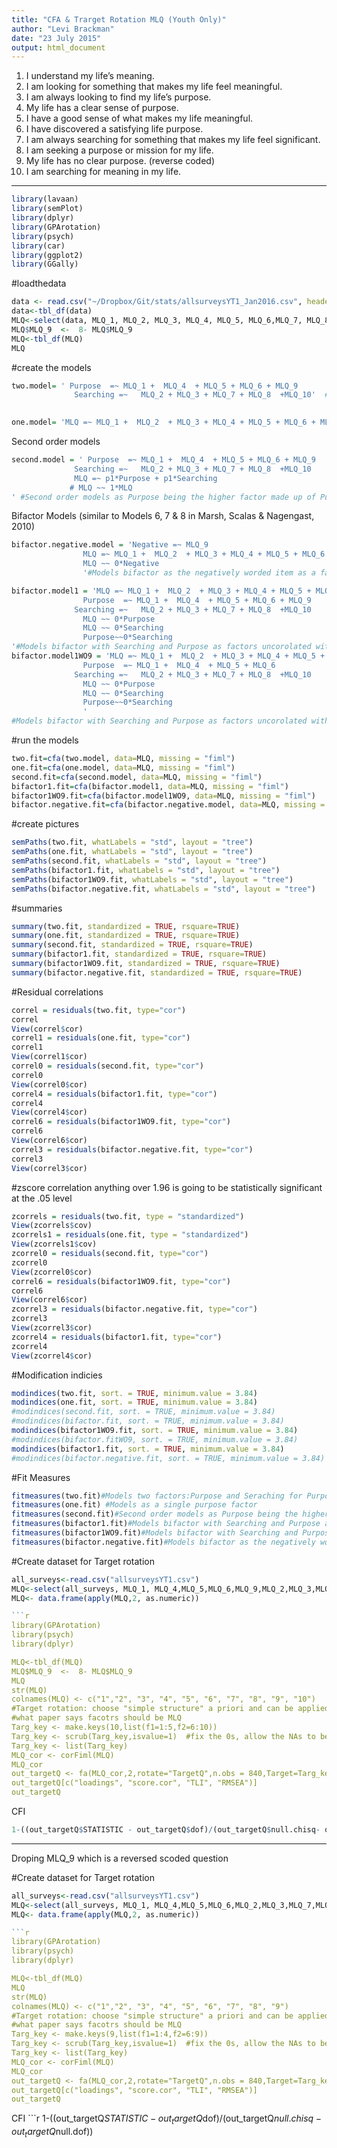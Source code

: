 ```yaml
---
title: "CFA & Trarget Rotation MLQ (Youth Only)"
author: "Levi Brackman"
date: "23 July 2015"
output: html_document
---
```


1.	I understand my life's meaning. 
2.	I am looking for something that makes my life feel meaningful. 
3.	I am always looking to find my life's purpose. 
4.	My life has a clear sense of purpose. 
5.	I have a good sense of what makes my life meaningful. 
6.	I have discovered a satisfying life purpose. 
7.	I am always searching for something that makes my life feel significant. 
8.	I am seeking a purpose or mission for my life. 
9.	My life has no clear purpose. (reverse coded)
10.	I am searching for meaning in my life. 

---

```r
library(lavaan)
library(semPlot)
library(dplyr)
library(GPArotation)
library(psych)
library(car)
library(ggplot2)
library(GGally)
```
#loadthedata
```r
data <- read.csv("~/Dropbox/Git/stats/allsurveysYT1_Jan2016.csv", header=T)
data<-tbl_df(data)
MLQ<-select(data, MLQ_1, MLQ_2, MLQ_3, MLQ_4, MLQ_5, MLQ_6,MLQ_7, MLQ_8, MLQ_9, MLQ_10)
MLQ$MLQ_9  <-  8- MLQ$MLQ_9
MLQ<-tbl_df(MLQ)
MLQ

```
#create the models
```r
two.model= ' Purpose  =~ MLQ_1 +  MLQ_4  + MLQ_5 + MLQ_6 + MLQ_9   
              Searching =~   MLQ_2 + MLQ_3 + MLQ_7 + MLQ_8  +MLQ_10'  #Models two factors:Purpose and Seraching for Purpose     
              

one.model= 'MLQ =~ MLQ_1 +  MLQ_2  + MLQ_3 + MLQ_4 + MLQ_5 + MLQ_6 + MLQ_7 + MLQ_8 + MLQ_9 + MLQ_10' #Models as a single purpose factor
```
Second order models
```r

second.model = ' Purpose  =~ MLQ_1 +  MLQ_4  + MLQ_5 + MLQ_6 + MLQ_9   
              Searching =~   MLQ_2 + MLQ_3 + MLQ_7 + MLQ_8  +MLQ_10
              MLQ =~ p1*Purpose + p1*Searching
             # MLQ ~~ 1*MLQ
' #Second order models as Purpose being the higher factor made up of Purpose and Searching

```
Bifactor Models (similar to Models 6, 7 & 8 in Marsh, Scalas & Nagengast, 2010)
```r

bifactor.negative.model = 'Negative =~ MLQ_9  
                MLQ =~ MLQ_1 +  MLQ_2  + MLQ_3 + MLQ_4 + MLQ_5 + MLQ_6 + MLQ_7 + MLQ_8 + MLQ_9 + MLQ_10
                MLQ ~~ 0*Negative
                '#Models bifactor as the negatively worded item as a factor uncorolated with the main factor

bifactor.model1 = 'MLQ =~ MLQ_1 +  MLQ_2  + MLQ_3 + MLQ_4 + MLQ_5 + MLQ_6 + MLQ_7 + MLQ_8 + MLQ_9 + MLQ_10
                Purpose  =~ MLQ_1 +  MLQ_4  + MLQ_5 + MLQ_6 + MLQ_9    
              Searching =~   MLQ_2 + MLQ_3 + MLQ_7 + MLQ_8  +MLQ_10
                MLQ ~~ 0*Purpose
                MLQ ~~ 0*Searching
                Purpose~~0*Searching
'#Models bifactor with Searching and Purpose as factors uncorolated with the main factor
bifactor.model1WO9 = 'MLQ =~ MLQ_1 +  MLQ_2  + MLQ_3 + MLQ_4 + MLQ_5 + MLQ_6 + MLQ_7 + MLQ_8 + MLQ_10
                Purpose  =~ MLQ_1 +  MLQ_4  + MLQ_5 + MLQ_6    
              Searching =~   MLQ_2 + MLQ_3 + MLQ_7 + MLQ_8  +MLQ_10
                MLQ ~~ 0*Purpose
                MLQ ~~ 0*Searching
                Purpose~~0*Searching
                '
#Models bifactor with Searching and Purpose as factors uncorolated with the main factor leaving negatively worded questions out
```
#run the models
```r
two.fit=cfa(two.model, data=MLQ, missing = "fiml")
one.fit=cfa(one.model, data=MLQ, missing = "fiml")
second.fit=cfa(second.model, data=MLQ, missing = "fiml")
bifactor1.fit=cfa(bifactor.model1, data=MLQ, missing = "fiml")
bifactor1WO9.fit=cfa(bifactor.model1WO9, data=MLQ, missing = "fiml")
bifactor.negative.fit=cfa(bifactor.negative.model, data=MLQ, missing = "fiml")
```

#create pictures
```r
semPaths(two.fit, whatLabels = "std", layout = "tree")
semPaths(one.fit, whatLabels = "std", layout = "tree")
semPaths(second.fit, whatLabels = "std", layout = "tree")
semPaths(bifactor1.fit, whatLabels = "std", layout = "tree")
semPaths(bifactor1WO9.fit, whatLabels = "std", layout = "tree")
semPaths(bifactor.negative.fit, whatLabels = "std", layout = "tree")
```
#summaries
```r
summary(two.fit, standardized = TRUE, rsquare=TRUE)
summary(one.fit, standardized = TRUE, rsquare=TRUE)
summary(second.fit, standardized = TRUE, rsquare=TRUE)
summary(bifactor1.fit, standardized = TRUE, rsquare=TRUE)
summary(bifactor1WO9.fit, standardized = TRUE, rsquare=TRUE)
summary(bifactor.negative.fit, standardized = TRUE, rsquare=TRUE)
```
#Residual correlations
```r
correl = residuals(two.fit, type="cor")
correl
View(correl$cor)
correl1 = residuals(one.fit, type="cor")
correl1
View(correl1$cor)
correl0 = residuals(second.fit, type="cor")
correl0
View(correl0$cor)
correl4 = residuals(bifactor1.fit, type="cor")
correl4
View(correl4$cor)
correl6 = residuals(bifactor1WO9.fit, type="cor")
correl6
View(correl6$cor)
correl3 = residuals(bifactor.negative.fit, type="cor")
correl3
View(correl3$cor)
```
#zscore correlation anything over 1.96 is going to be statistically significant at the .05 level 
```r
zcorrels = residuals(two.fit, type = "standardized")
View(zcorrels$cov)
zcorrels1 = residuals(one.fit, type = "standardized")
View(zcorrels1$cov)
zcorrel0 = residuals(second.fit, type="cor")
zcorrel0
View(zcorrel0$cor)
correl6 = residuals(bifactor1WO9.fit, type="cor")
correl6
View(correl6$cor)
zcorrel3 = residuals(bifactor.negative.fit, type="cor")
zcorrel3
View(zcorrel3$cor)
zcorrel4 = residuals(bifactor1.fit, type="cor")
zcorrel4
View(zcorrel4$cor)
```
#Modification indicies
```r
modindices(two.fit, sort. = TRUE, minimum.value = 3.84)
modindices(one.fit, sort. = TRUE, minimum.value = 3.84)
#modindices(second.fit, sort. = TRUE, minimum.value = 3.84)
#modindices(bifactor.fit, sort. = TRUE, minimum.value = 3.84)
modindices(bifactor1WO9.fit, sort. = TRUE, minimum.value = 3.84)
#modindices(bifactor.fitWO9, sort. = TRUE, minimum.value = 3.84)
modindices(bifactor1.fit, sort. = TRUE, minimum.value = 3.84)
#modindices(bifactor.negative.fit, sort. = TRUE, minimum.value = 3.84)
```
#Fit Measures
```r
fitmeasures(two.fit)#Models two factors:Purpose and Seraching for Purpose  
fitmeasures(one.fit) #Models as a single purpose factor
fitmeasures(second.fit)#Second order models as Purpose being the higher factor made up of Purpose and Searching
fitmeasures(bifactor1.fit)#Models bifactor with Searching and Purpose as factors uncorolated with the main factor
fitmeasures(bifactor1WO9.fit)#Models bifactor with Searching and Purpose as factors uncorolated with the main factor leaving negatively worded questions out
fitmeasures(bifactor.negative.fit)#Models bifactor as the negatively worded item as a factor uncorolated with the main factor
```
#Create dataset for Target rotation
```r
all_surveys<-read.csv("allsurveysYT1.csv")
MLQ<-select(all_surveys, MLQ_1, MLQ_4,MLQ_5,MLQ_6,MLQ_9,MLQ_2,MLQ_3,MLQ_7,MLQ_8,MLQ_10)
MLQ<- data.frame(apply(MLQ,2, as.numeric))

```r
library(GPArotation)
library(psych)
library(dplyr)

MLQ<-tbl_df(MLQ)
MLQ$MLQ_9  <-  8- MLQ$MLQ_9
MLQ
str(MLQ)
colnames(MLQ) <- c("1","2", "3", "4", "5", "6", "7", "8", "9", "10")
#Target rotation: choose "simple structure" a priori and can be applied to oblique and orthogonal rotation based on 
#what paper says facotrs should be MLQ
Targ_key <- make.keys(10,list(f1=1:5,f2=6:10))
Targ_key <- scrub(Targ_key,isvalue=1)  #fix the 0s, allow the NAs to be estimated
Targ_key <- list(Targ_key)
MLQ_cor <- corFiml(MLQ)
MLQ_cor
out_targetQ <- fa(MLQ_cor,2,rotate="TargetQ",n.obs = 840,Target=Targ_key) #TargetT for orthogonal rotation
out_targetQ[c("loadings", "score.cor", "TLI", "RMSEA")]
out_targetQ
```
CFI
```r
1-((out_targetQ$STATISTIC - out_targetQ$dof)/(out_targetQ$null.chisq- out_targetQ$null.dof))
```
---
Droping MLQ_9 which is a reversed scoded question

#Create dataset for Target rotation
```r
all_surveys<-read.csv("allsurveysYT1.csv")
MLQ<-select(all_surveys, MLQ_1, MLQ_4,MLQ_5,MLQ_6,MLQ_2,MLQ_3,MLQ_7,MLQ_8,MLQ_10)
MLQ<- data.frame(apply(MLQ,2, as.numeric))

```r
library(GPArotation)
library(psych)
library(dplyr)

MLQ<-tbl_df(MLQ)
MLQ
str(MLQ)
colnames(MLQ) <- c("1","2", "3", "4", "5", "6", "7", "8", "9")
#Target rotation: choose "simple structure" a priori and can be applied to oblique and orthogonal rotation based on 
#what paper says facotrs should be MLQ
Targ_key <- make.keys(9,list(f1=1:4,f2=6:9))
Targ_key <- scrub(Targ_key,isvalue=1)  #fix the 0s, allow the NAs to be estimated
Targ_key <- list(Targ_key)
MLQ_cor <- corFiml(MLQ)
MLQ_cor
out_targetQ <- fa(MLQ_cor,2,rotate="TargetQ",n.obs = 840,Target=Targ_key) #TargetT for orthogonal rotation
out_targetQ[c("loadings", "score.cor", "TLI", "RMSEA")]
out_targetQ
```
CFI
```r
1-((out_targetQ$STATISTIC - out_targetQ$dof)/(out_targetQ$null.chisq- out_targetQ$null.dof))

